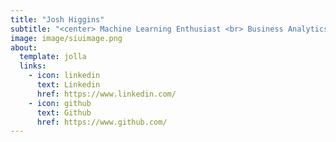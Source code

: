 ```yaml
---
title: "Josh Higgins"
subtitle: "<center> Machine Learning Enthusiast <br> Business Analytics Major <br> Southern Illinois University Carbondale" 
image: image/siuimage.png
about:
  template: jolla
  links: 
    - icon: linkedin
      text: Linkedin
      href: https://www.linkedin.com/
    - icon: github
      text: Github
      href: https://www.github.com/
---
```


